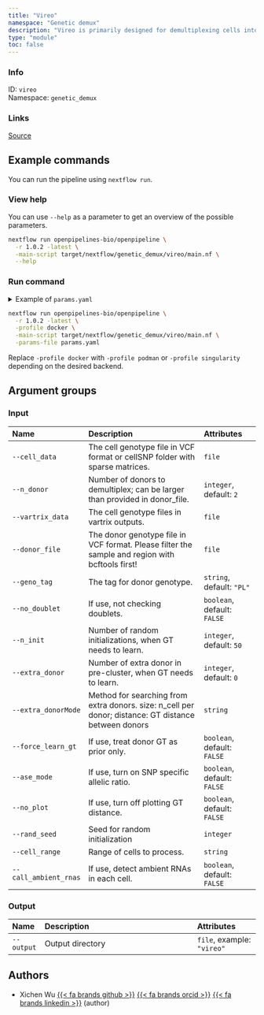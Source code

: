 ```yaml
---
title: "Vireo"
namespace: "Genetic demux"
description: "Vireo is primarily designed for demultiplexing cells into donors by modelling of expressed alleles."
type: "module"
toc: false
---
```


::: {.column-margin}

### Info

ID: `vireo`  
Namespace: `genetic_demux`

### Links
[Source](https://github.com/openpipelines-bio/openpipeline/blob/1.0.2/src/genetic_demux/vireo/config.vsh.yaml){.btn-action .btn-sm .btn-info .btn role="button"}

:::



## Example commands

You can run the pipeline using `nextflow run`.

### View help

You can use `--help` as a parameter to get an overview of the possible parameters.

```bash
nextflow run openpipelines-bio/openpipeline \
  -r 1.0.2 -latest \
  -main-script target/nextflow/genetic_demux/vireo/main.nf \
  --help
```

### Run command

<details>
<summary>Example of `params.yaml`</summary>
```yaml
# Input
# cell_data: "path/to/file"
n_donor: 2
# vartrix_data: "path/to/file"
# donor_file: "path/to/file"
geno_tag: "PL"
no_doublet: false
n_init: 50
extra_donor: 0
# extra_donorMode: "foo"
force_learn_gt: false
ase_mode: false
no_plot: false
# rand_seed: 123
# cell_range: "foo"
call_ambient_rnas: false

# Output
# output: "$id.$key.output.output"

# Nextflow input-output arguments
publish_dir: # please fill in - example: "output/"
# param_list: "my_params.yaml"
```
</details>

```bash
nextflow run openpipelines-bio/openpipeline \
  -r 1.0.2 -latest \
  -profile docker \
  -main-script target/nextflow/genetic_demux/vireo/main.nf \
  -params-file params.yaml
```

:::{.callout-note}
Replace `-profile docker` with `-profile podman` or `-profile singularity` depending on the desired backend.
:::

## Argument groups

### Input

|Name                  |Description                                                                                          |Attributes                  |
|:----------|:--------------------------------------------------|:--------------------|
|`--cell_data`         |The cell genotype file in VCF format or cellSNP folder with sparse matrices.                         |`file`                      |
|`--n_donor`           |Number of donors to demultiplex; can be larger than provided in donor_file.                          |`integer`, default: `2`     |
|`--vartrix_data`      |The cell genotype files in vartrix outputs.                                                          |`file`                      |
|`--donor_file`        |The donor genotype file in VCF format. Please filter the sample and region with bcftools first!      |`file`                      |
|`--geno_tag`          |The tag for donor genotype.                                                                          |`string`, default: `"PL"`   |
|`--no_doublet`        |If use, not checking doublets.                                                                       |`boolean`, default: `FALSE` |
|`--n_init`            |Number of random initializations, when GT needs to learn.                                            |`integer`, default: `50`    |
|`--extra_donor`       |Number of extra donor in pre-cluster, when GT needs to learn.                                        |`integer`, default: `0`     |
|`--extra_donorMode`   |Method for searching from extra donors. size: n_cell per donor; distance: GT distance between donors |`string`                    |
|`--force_learn_gt`    |If use, treat donor GT as prior only.                                                                |`boolean`, default: `FALSE` |
|`--ase_mode`          |If use, turn on SNP specific allelic ratio.                                                          |`boolean`, default: `FALSE` |
|`--no_plot`           |If use, turn off plotting GT distance.                                                               |`boolean`, default: `FALSE` |
|`--rand_seed`         |Seed for random initialization                                                                       |`integer`                   |
|`--cell_range`        |Range of cells to process.                                                                           |`string`                    |
|`--call_ambient_rnas` |If use, detect ambient RNAs in each cell.                                                            |`boolean`, default: `FALSE` |


### Output

|Name       |Description      |Attributes                 |
|:----------|:--------------------------------------------------|:--------------------|
|`--output` |Output directory |`file`, example: `"vireo"` |

## Authors


  * Xichen Wu [{{< fa brands github >}}](https://github.com/wxicu) [{{< fa brands orcid >}}](https://orcid.org/0009-0008-2168-4508) [{{< fa brands linkedin >}}](https://linkedin.com/in/xichen-wu) (author)

